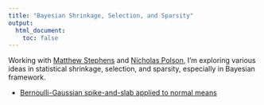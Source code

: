 ```yaml
---
title: "Bayesian Shrinkage, Selection, and Sparsity"
output:
  html_document:
    toc: false
---
```


Working with [Matthew Stephens] and [Nicholas Polson], I'm exploring various ideas in statistical shrinkage, selection, and sparsity, especially in Bayesian framework.

*  [Bernoulli-Gaussian spike-and-slab applied to normal means](bernoulli-gaussian.html)

[Matthew Stephens]: http://stephenslab.uchicago.edu/
[Nicholas Polson]: http://faculty.chicagobooth.edu/nicholas.polson/
